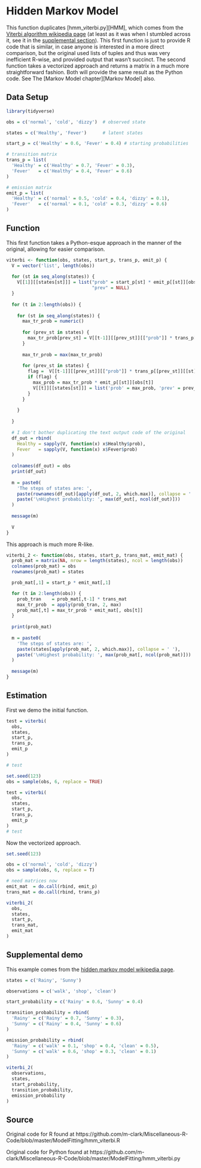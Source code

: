 # Hidden Markov Model


This function duplicates [hmm_viterbi.py][HMM], which comes from the [Viterbi algorithm wikipedia page](https://en.wikipedia.org/wiki/Viterbi_algorithm) (at least as it was when I stumbled across it, see it in the [supplemental section](#python-hmm)). This first function is just to provide R code that is similar, in case anyone is interested in a more direct comparison, but the original used lists of tuples and thus was very inefficient R-wise, and provided output that wasn't succinct.  The second function takes a vectorized approach and returns a matrix in a much more straightforward fashion.  Both will provide the same result as the Python code. See The [Markov Model chapter][Markov Model] also.

## Data Setup

```r
library(tidyverse)

obs = c('normal', 'cold', 'dizzy')  # observed state

states = c('Healthy', 'Fever')      # latent states

start_p = c('Healthy' = 0.6, 'Fever' = 0.4) # starting probabilities

# transition matrix
trans_p = list(
  'Healthy' = c('Healthy' = 0.7, 'Fever' = 0.3), 
  'Fever'   = c('Healthy' = 0.4, 'Fever' = 0.6)
)

# emission matrix
emit_p = list(
  'Healthy' = c('normal' = 0.5, 'cold' = 0.4, 'dizzy' = 0.1),
  'Fever'   = c('normal' = 0.1, 'cold' = 0.3, 'dizzy' = 0.6)
)
```


## Function

This first function takes a Python-esque approach in the manner of the original, allowing for easier comparison.

```r
viterbi <- function(obs, states, start_p, trans_p, emit_p) {
  V = vector('list', length(obs))
  
  for (st in seq_along(states)) {
    V[[1]][[states[st]]] = list("prob" = start_p[st] * emit_p[[st]][obs[1]], 
                                "prev" = NULL)
  }
  
  for (t in 2:length(obs)) {
    
    for (st in seq_along(states)) {
      max_tr_prob = numeric()
      
      for (prev_st in states) {
        max_tr_prob[prev_st] = V[[t-1]][[prev_st]][["prob"]] * trans_p[[prev_st]][[st]]
      }
      
      max_tr_prob = max(max_tr_prob)
      
      for (prev_st in states) {
        flag =  V[[t-1]][[prev_st]][["prob"]] * trans_p[[prev_st]][[st]] == max_tr_prob
        if (flag) {
          max_prob = max_tr_prob * emit_p[[st]][obs[t]]
          V[[t]][[states[st]]] = list('prob' = max_prob, 'prev' = prev_st)
        }
      }
      
    }
    
  }
  
  # I don't bother duplicating the text output code of the original
  df_out = rbind(
    Healthy = sapply(V, function(x) x$Healthy$prob),
    Fever   = sapply(V, function(x) x$Fever$prob)
  )
  
  colnames(df_out) = obs
  print(df_out)
  
  m = paste0(
    'The steps of states are: ', 
    paste(rownames(df_out)[apply(df_out, 2, which.max)], collapse = ' '), 
    paste('\nHighest probability: ', max(df_out[, ncol(df_out)]))
  )
  
  message(m)
  
  V
}
```


This approach is much more R-like.

```r
viterbi_2 <- function(obs, states, start_p, trans_mat, emit_mat) {
  prob_mat = matrix(NA, nrow = length(states), ncol = length(obs))
  colnames(prob_mat) = obs
  rownames(prob_mat) = states

  prob_mat[,1] = start_p * emit_mat[,1]

  for (t in 2:length(obs)) {
    prob_tran    = prob_mat[,t-1] * trans_mat
    max_tr_prob  = apply(prob_tran, 2, max)
    prob_mat[,t] = max_tr_prob * emit_mat[, obs[t]]
  }
  
  print(prob_mat)
  
  m = paste0(
    'The steps of states are: ', 
    paste(states[apply(prob_mat, 2, which.max)], collapse = ' '), 
    paste('\nHighest probability: ', max(prob_mat[, ncol(prob_mat)]))
  )
  
  message(m)
}
```





## Estimation

First we demo the initial function.

```r
test = viterbi(
  obs,
  states,
  start_p,
  trans_p,
  emit_p
)

# test

set.seed(123)
obs = sample(obs, 6, replace = TRUE)

test = viterbi(
  obs,
  states,
  start_p,
  trans_p,
  emit_p
)
# test
```


Now the vectorized approach.

```r
set.seed(123)

obs = c('normal', 'cold', 'dizzy')
obs = sample(obs, 6, replace = T)

# need matrices now
emit_mat  = do.call(rbind, emit_p)
trans_mat = do.call(rbind, trans_p)

viterbi_2(
  obs, 
  states, 
  start_p, 
  trans_mat, 
  emit_mat
)
```






## Supplemental demo

This example comes from the [hidden markov model wikipedia page](https://en.wikipedia.org/wiki/Hidden_Markov_model).

```r
states = c('Rainy', 'Sunny')

observations = c('walk', 'shop', 'clean')

start_probability = c('Rainy' = 0.6, 'Sunny' = 0.4)

transition_probability = rbind(
  'Rainy' = c('Rainy' = 0.7, 'Sunny' = 0.3),
  'Sunny' = c('Rainy' = 0.4, 'Sunny' = 0.6)
)

emission_probability = rbind(
  'Rainy' = c('walk' = 0.1, 'shop' = 0.4, 'clean' = 0.5),
  'Sunny' = c('walk' = 0.6, 'shop' = 0.3, 'clean' = 0.1)
)

viterbi_2(
  observations,
  states,
  start_probability,
  transition_probability,
  emission_probability
)
```


## Source

Original code for R found at
https://github.com/m-clark/Miscellaneous-R-Code/blob/master/ModelFitting/hmm_viterbi.R

Original code for Python found at
https://github.com/m-clark/Miscellaneous-R-Code/blob/master/ModelFitting/hmm_viterbi.py
